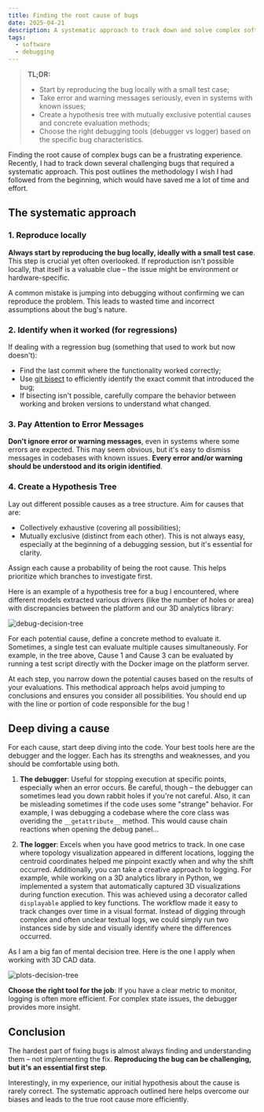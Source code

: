 ```yaml
---
title: Finding the root cause of bugs
date: 2025-04-21
description: A systematic approach to track down and solve complex software bugs.
tags:
  - software
  - debugging
---
```


> **TL;DR:**
> - Start by reproducing the bug locally with a small test case;
> - Take error and warning messages seriously, even in systems with known issues;
> - Create a hypothesis tree with mutually exclusive potential causes and concrete evaluation methods;
> - Choose the right debugging tools (debugger vs logger) based on the specific bug characteristics.

Finding the root cause of complex bugs can be a frustrating experience. Recently, I had to track down several challenging bugs that required a systematic approach. This post outlines the methodology I wish I had followed from the beginning, which would have saved me a lot of time and effort.

## The systematic approach

### 1. Reproduce locally

**Always start by reproducing the bug locally, ideally with a small test case**. This step is crucial yet often overlooked. If reproduction isn't possible locally, that itself is a valuable clue – the issue might be environment or hardware-specific.

A common mistake is jumping into debugging without confirming we can reproduce the problem. This leads to wasted time and incorrect assumptions about the bug's nature.

### 2. Identify when it worked (for regressions)

If dealing with a regression bug (something that used to work but now doesn't):

- Find the last commit where the functionality worked correctly;
- Use [git bisect](https://git-scm.com/docs/git-bisect) to efficiently identify the exact commit that introduced the bug;
- If bisecting isn't possible, carefully compare the behavior between working and broken versions to understand what changed.

### 3. Pay Attention to Error Messages

**Don't ignore error or warning messages**, even in systems where some errors are expected. This may seem obvious, but it's easy to dismiss messages in codebases with known issues. **Every error and/or warning should be understood and its origin identified**.

### 4. Create a Hypothesis Tree

Lay out different possible causes as a tree structure. Aim for causes that are:
- Collectively exhaustive (covering all possibilities);
- Mutually exclusive (distinct from each other).
This is not always easy, especially at the beginning of a debugging session, but it's essential for clarity.

Assign each cause a probability of being the root cause. This helps prioritize which branches to investigate first.

Here is an example of a hypothesis tree for a bug I encountered, where different models extracted various drivers (like the number of holes or area) with discrepancies between the platform and our 3D analytics library:

![debug-decision-tree](./debug-decision-tree.png)

For each potential cause, define a concrete method to evaluate it. Sometimes, a single test can evaluate multiple causes simultaneously. For example, in the tree above, Cause 1 and Cause 3 can be evaluated by running a test script directly with the Docker image on the platform server.

At each step, you narrow down the potential causes based on the results of your evaluations. This methodical approach helps avoid jumping to conclusions and ensures you consider all possibilities. You should end up with the line or portion of code responsible for the bug !

## Deep diving a cause

For each cause, start deep diving into the code. Your best tools here are the debugger and the logger. Each has its strengths and weaknesses, and you should be comfortable using both.

1. **The debugger**: Useful for stopping execution at specific points, especially when an error occurs. Be careful, though – the debugger can sometimes lead you down rabbit holes if you're not careful. Also, it can be misleading sometimes if the code uses some "strange" behavior. For example, I was debugging a codebase where the core class was overiding the `__getattribute__` method. This would cause chain reactions when opening the debug panel...

2. **The logger**: Excels when you have good metrics to track. In one case where topology visualization appeared in different locations, logging the centroid coordinates helped me pinpoint exactly when and why the shift occurred.
Additionally, you can take a creative approach to logging. For example, while working on a 3D analytics library in Python, we implemented a system that automatically captured 3D visualizations during function execution. This was achieved using a decorator called `displayable` applied to key functions. The workflow made it easy to track changes over time in a visual format. Instead of digging through complex and often unclear textual logs, we could simply run two instances side by side and visually identify where the differences occurred.

As I am a big fan of mental decision tree. Here is the one I apply when working with 3D CAD data.

![plots-decision-tree](./plots-decision-tree.png)

**Choose the right tool for the job**: If you have a clear metric to monitor, logging is often more efficient. For complex state issues, the debugger provides more insight.

## Conclusion

The hardest part of fixing bugs is almost always finding and understanding them – not implementing the fix. **Reproducing the bug can be challenging, but it's an essential first step**.

Interestingly, in my experience, our initial hypothesis about the cause is rarely correct. The systematic approach outlined here helps overcome our biases and leads to the true root cause more efficiently.